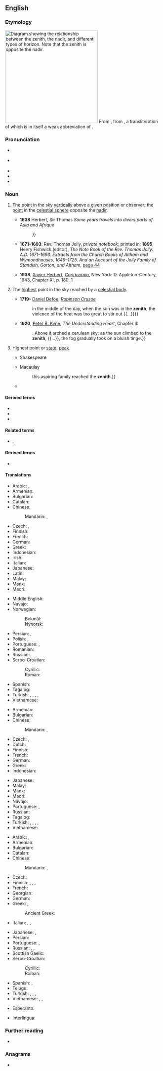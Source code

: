 {{also|zénith}}
==English==
{{was wotd|2008|November|28}}

===Etymology===
[[File:Zenith-Nadir-Horizon.svg|thumb|300px|right|Diagram showing the relationship between the '''zenith''', the [[nadir]], and different types of [[horizon]]. Note that the '''zenith''' is opposite the nadir.]]
From {{inh|en|enm|cenyth}}, from {{der|en|ML.|cenit}}, a transliteration of {{der|en|ar|سَمْت||direction, path}} which is in itself a weak abbreviation of {{m|ar|سَمْت اَلرَّأْس||direction of the head}}.

===Pronunciation===
* {{a|UK|AU}} {{IPA|/ˈzɛn.ɪθ/|lang=en}}
* {{a|US}} {{IPA|/ˈzi.nɪθ/|lang=en}}
* {{audio|En-uk-zenith.ogg|Audio (UK)|lang=en}}
* {{audio|en-us-zenith.ogg|Audio (US)|lang=en}}
* {{audio|en-au-zenith.ogg|Audio (AU)|lang=en}}

===Noun===
{{en-noun}}

# {{lb|en|astronomy}} The point in the sky [[vertically]] above a given position or observer; the [[point]] in the [[celestial sphere]] opposite the [[nadir]].
#: {{ant|en|nadir|perigee}}
#* '''1638''' Herbert, Sir Thomas ''Some years travels into divers parts of Asia and Afrique''
#*: {{quote|en|The 12 day wee had the wind high and large ſo that in two dayes ſaile we made the Sunne our '''Zenith''' or verticall point{{...}}}}
#* '''1671–1693''': Rev. Thomas Jolly, ''private notebook''; printed in: '''1895''', Henry Fishwick (editor), ''The Note Book of the Rev. Thomas Jolly: A.D. 1671–1693. Extracts from the Church Books of Altham and Wymondhouses, 1649–1725. And an Account of the Jolly Family of Standish, Gorton, and Altham'', [http://books.google.co.uk/books?ei=L-9bSa-FKYuiyAS3xqmCDA&id=TA71Bp2xMq0C&dq=%22of+christ+and+his+gospell%2C%22&q=zenith&pgis=1#search_anchor page 44]
#*: {{quote|en|In this 10th m. appeared that prodigious Comett the tayl whereof was like the blade of a double edged sword, and reached almost from the horizon to the '''zenith'''.}}
#* '''1938''', [[w:Xavier Herbert|Xavier Herbert]], ''[[w:Capricornia (novel)|Capricornia]]'', New York: D. Appleton-Century, 1943, Chapter XI, p. 180, [https://archive.org/details/capricornianovel00herb]
#*: {{quote|en|In the east a pillar of cloud reared from horizon to '''zenith''', with a kind of arm outstretched like a threatening colossus.}}
# {{lb|en|astronomy}} The [[highest]] point in the sky reached by a [[celestial body]].
#* '''1719-''' [[w:Daniel Defoe|Daniel Defoe]], ''[[w:Robinson Crusoe|Robinson Crusoe]]''
#*: {{quote|en|{{...}} in the middle of the day, when the sun was in the '''zenith''', the violence of the heat was too great to stir out {{...}}}}
#* '''1920''', [[w:Peter B. Kyne|Peter B. Kyne]], ''The Understanding Heart'', Chapter II:
#*: {{quote|en|As far to the west as Monica could see, her world was a sea of fog, {{...}}. Above it arched a cerulean sky; as the sun climbed to the '''zenith''', {{...}}, the fog gradually took on a bluish tinge.}}
# {{lb|en|by extension}} Highest point or [[state]]; [[peak]].
#: {{syn|en|acme|apogee|culmination|pinnacle}}
#* Shakespeare
#*: {{quote|en|I find my '''zenith''' doth depend upon / A most auspicious star.}}
#* Macaulay
#*: {{quote|en|It was during those civil troubles {{...}} this aspiring family reached the '''zenith'''.}}
#* {{quote-book
|lang=en
|page=173
|year=1900
|author=William Beckford
|title=The History of the Caliph Vathek
|url=http://books.google.com/books?id=KnArAAAAMAAJ
|passage="There for a while I enjoyed myself in the '''zenith''' of glory and pleasure."}}

====Derived terms====
* {{l|en|zenithal}}
* {{l|en|zenithally}}
* {{l|en|zenithward}}

====Related terms====
* {{l|en|azimuth}}, {{l|en|nadir}}

====Derived terms====
* {{l|en|zenith telescope}}

====Translations====
{{trans-top|astronomy: point vertically above a position or observer}}
* Arabic: {{t|ar|سَمْت|m}}, {{t|ar|ذُرْوَة|f}}
* Armenian: {{t+|hy|զենիթ}}
* Bulgarian: {{t+|bg|зени́т|m}}
* Catalan: {{t|ca|zenit|m}}
* Chinese:
*: Mandarin: {{t+|cmn|天頂|sc=Hani}}, {{t+|cmn|天顶|tr=tiāndǐng|sc=Hani}}
* Czech: {{t+|cs|nadhlavník|m}}, {{t+|cs|zenit|m}}
* Finnish: {{t+|fi|zeniitti}}
* French: {{t+|fr|zénith|m}}
* German: {{t+|de|Zenit|m}}
* Greek: {{t+|el|ζενίθ|n}}
* Indonesian: {{t+|id|zenit}}
* Irish: {{t|ga|buaic na spéire|f}}
* Italian: {{t+|it|zenit|m}}
* Japanese: {{t+|ja|天頂|tr=てんちょう, tenchō}}
* Latin: {{t|la|cenit|n}} {{qualifier|Mediaeval}}
* Malay: {{t+|ms|zenit}}
* Manx: {{t|gv|ard-niau|m}}
* Maori: {{t|mi|kōmata o te rangi}}
{{trans-mid}}
* Middle English: {{t|enm|cenyth}}
* Navajo: {{t|nv|yá ʼałníiʼgi}}
* Norwegian:
*: Bokmål: {{t|nb|senit|n}}
*: Nynorsk: {{t|nn|senit|n}}
* Persian: {{t+|fa|سمت‌الرأس|tr=samt-or-ra's|sc=fa-Arab}}, {{t|fa|سرسو|tr=sarsu}}
* Polish: {{t+|pl|zenit|m}}, {{t+|pl|apogeum|n}}
* Portuguese: {{t+|pt|zénite|m}} {{q|Portugal}}, {{t+|pt|zênite|m}} {{q|Brazil}}
* Romanian: {{t+|ro|zenit|m}}
* Russian: {{t+|ru|зени́т|m}}
* Serbo-Croatian: {{t|sh|tjemenište|n}}
*: Cyrillic: {{t|sh|зенит|m}}
*: Roman: {{t+|sh|zenit|m}}
* Spanish: {{t+|es|cenit|m}}
* Tagalog: {{t|tl|ituktok}}
* Turkish: {{t+|tr|zenit}}, {{t+|tr|başucu}}, {{t+|tr|başucu noktası}}, {{t|tr|setürreis}}, {{t+|tr|tepe}}
* Vietnamese: {{t+|vi|thiên đỉnh}}
{{trans-bottom}}

{{trans-top|astronomy: highest point reached by a celestial body}}
* Armenian: {{t+|hy|զենիթ}}
* Bulgarian: {{t+|bg|зени́т|m}}
* Chinese:
*: Mandarin: {{t+|cmn|天頂|sc=Hani}}, {{t+|cmn|天顶|tr=tiāndǐng|sc=Hani}}
* Czech: {{t+|cs|nadhlavník|m}}, {{t+|cs|zenit|m}}
* Dutch: {{t+|nl|zenit|n}}
* Finnish: {{t+|fi|lakipiste}}
* French: {{t+|fr|zénith|m}}
* German: {{t+|de|Zenit|m}}
* Greek: {{t+|el|ζενίθ|n}}
* Indonesian: {{t+|id|zenit}}
{{trans-mid}}
* Japanese: {{t+|ja|天頂|tr=てんちょう, tenchō}}
* Malay: {{t+|ms|zenit}}
* Manx: {{t|gv|ard-niau|m}}
* Maori: {{t|mi|[[kōmata]] ([[kōmata o te rangi|o te rangi]])}}
* Navajo: {{t|nv|yá ʼałníiʼgi}}
* Portuguese: {{t+|pt|zénite|m}} {{qualifier|Portugal}}, {{t+|pt|zênite|m}} {{qualifier|Brazil}}
* Russian: {{t+|ru|зени́т|m}}
* Tagalog: {{t|tl|ituktok}}
* Turkish: {{t+|tr|zenit}}, {{t+|tr|zirve}}, {{t+|tr|doruk}}, {{t+|tr|tepe}}, {{t+|tr|ayyuk}}
* Vietnamese: {{t+|vi|thiên đỉnh}}
{{trans-bottom}}

{{trans-top|highest point or state; peak}}
* Arabic: {{t|ar|سَمْت|m}}, {{t|ar|ذُرْوَة|f}}
* Armenian: {{t+|hy|զենիթ}}
* Bulgarian: {{t+|bg|зени́т|m}}
* Catalan: {{t|ca|zenit|m}}
* Chinese:
*: Mandarin: {{t+|cmn|頂點|sc=Hani}}, {{t+|cmn|顶点|tr=dǐngdiǎn|sc=Hani}}
* Czech: {{t+|cs|zenit|m}}
* Finnish: {{t+|fi|huippu}}, {{t+|fi|huipennus}}, {{t|fi|huippukohta}}, {{t+|fi|kohokohta}}
* French: {{t+|fr|zénith|m}}
* Georgian: {{t|ka|ზენიტი}}
* German: {{t+|de|Zenit|m}}
* Greek: {{t+|el|απόγειο|n}}, {{t+|el|ζενίθ|n}}
*: Ancient Greek: {{t|grc|ἀκμή|f}}
* Italian: {{t+|it|zenit|m}}, {{t+|it|culmine|m}}, {{t+|it|apice|m}}
{{trans-mid}}
* Japanese: {{t+|ja|頂点|tr=ちょうてん, chōten}}, {{t+|ja|絶頂|tr=ぜっちょう, zecchō}}
* Persian: {{t+|fa|اوج|tr=owj|sc=fa-Arab}}
* Portuguese: {{t+|pt|topo|m}}, {{t+|pt|cume|m}}
* Russian: {{t+|ru|зени́т|m}}, {{t+|ru|расцве́т|m}}, {{t|ru|вы́сшая то́чка|f}}
* Scottish Gaelic: {{t|gd|bàrr|m}}
* Serbo-Croatian:
*: Cyrillic: {{t|sh|зенит|m}}
*: Roman: {{t+|sh|zenit|m}}
* Spanish: {{t+|es|apogeo|m}}, {{t+|es|cenit|m}}
* Telugu: {{t+|te|స్వర్గము}}
* Turkish: {{t+|tr|zirve}}, {{t+|tr|doruk}}, {{t+|tr|tepe}}, {{t+|tr|ayyuk}}
* Vietnamese: {{t+|vi|cực điểm}}, {{t|vi|điểm cao nhất}}, {{t+|vi|tột đỉnh}}
{{trans-bottom}}

{{checktrans-top}}
* Esperanto: {{t-check|eo|zenito}}
{{trans-mid}}
* Interlingua: {{t-check|ia|zenit}}
{{trans-bottom}}

===Further reading===
* {{pedia}}

===Anagrams===
* {{anagrams|en|a=ehintz|Heintz|Hintze}}